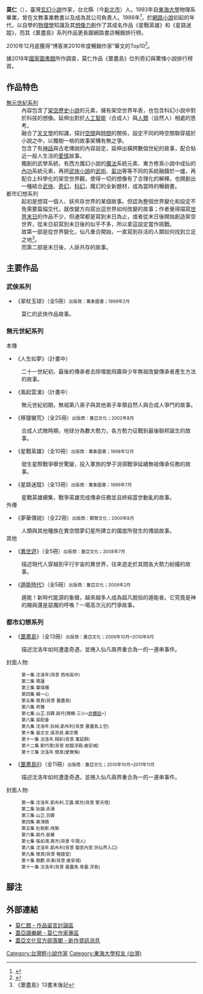 {{multiple issues|
{{fansite|time=2018-09-02T11:20:51+00:00}}
{{trivia|time=2018-09-02T11:20:51+00:00}}
{{BLPsources}}
}}
{{Infobox writer 
| name         = 莫仁
| image        = 
| imagesize    = 
| caption      = 
| original     = 
| kana         = 
| romaji       = 
| zi           = 
| hao          = 
| birthname    = 
| pseudonym    = 
| birthdate    = 1970年
| birthplace   = 
| deathdate    = 
| deathplace   = 
| residence    =
| occupation   = 作家
| nationality  = {{ROC}}
| ethnicity    = 
| citizenship  = {{ROC}}
| education    = [[學士|學士]]
| alma_mater   = [[東海大學_(台灣)|東海大學 (台灣)]]
| period       = 1998年至今
| genre       = [[輕小說|輕小說]]
| subject     = 奇幻類
| movement     = 
| notableworks = 
| parents      =
| spouse       = 
| partner      = 
| children     = 
| relatives    = 
| influences   = 
| influenced   = 
| awards       =
| signature    = 
| website      = [http://moren.pixnet.net/blog/ 莫仁館 - 作品留言討論區]
}}

'''莫仁'''（{{bd|1970年|||catIdx=M}}），臺灣[[玄幻小說|玄幻小說]]作家，台北縣（今[[新北市|新北市]]）人。1993年自[[東海大學_(台灣)|東海大學]]物理系畢業，曾在文教事業教書以及成為其公司負責人。1998年<ref name=newtalk>{{cite news |title=最受讀者喜愛圖書 武俠大師黃易作品經典不墜 |url=https://newtalk.tw/news/view/2018-03-02/115895 |accessdate=2018-10-03 |work=新頭殼newtalk |date=2018-03-02 |archive-date=2018-10-04 |archive-url=https://web.archive.org/web/20181004103846/https://newtalk.tw/news/view/2018-03-02/115895 |dead-url=no }}</ref>，於[[網路小說|網路小說]]初起的年代，以自學的[[物理學|物理學]]知識及其[[想像力|想像力]]創作了其成名作品《星戰英雄》和《星路迷蹤》，而其《噩盡島》系列作品更長踞網路書店暢銷排行榜{{R|newtalk}}。

2010年12月底獲得“博客來2010年度暢銷作家”華文的Top10<ref>{{Cite web |url=http://okapi.books.com.tw/index.php/p3/p3_detail/sn/302 |title=博客來OKAPI-【2010年度暢銷作家】華文Top10：莫仁 |access-date=2010-12-29 |archive-date=2013-07-20 |archive-url=https://web.archive.org/web/20130720043754/http://okapi.books.com.tw/index.php/p3/p3_detail/sn/302 |dead-url=no }}</ref>。

據2018年[[國家圖書館_(中華民國)|國家圖書館]]所作調查，莫仁作品《噩盡島》位列奇幻與驚悚小說排行榜首{{R|newtalk}}。

== 作品特色 ==
{{tone|time=2009-10-23T16:22:41+00:00}}
{{Literature}}
;[[無元世紀系列|無元世紀系列]]
:內容包含了[[架空歷史小說|架空歷史小說]]的元素，擁有架空世界年表，也包含科幻小說中對於科技的想像。延伸出對於[[人工智能|人工智能]]（合成人）與[[人類|人類]]（自然人）相處的思考。
:融合了[[天文學|天文學]]的知識，探討[[空間|空間]]與[[時間|時間]]的關係，設定不同的時空關聯穿插於小說之中，以獨樹一格的故事架構有無之爭。
:包含了有[[神話|神話]]與古老傳說的內容設定，延伸出橫跨數個世紀的故事，配合貼近一般人生活的[[愛情|愛情]]故事。
:獨創的武學系統，有西方魔幻小說的[[魔法|魔法]]系統元素、東方修真小說中成仙的[[內功|內功]]系統元素，再把[[武俠小說|武俠小說]]的[[武術|武術]]、[[氣功|氣功]]等等不同的系統融鑄於一爐，再配合上科學化的架空世界觀，使得一切的想像有了合理化的解釋。也開創出一種結合[[武俠|武俠]]、[[奇幻|奇幻]]，[[科幻|科幻]]，魔幻的全新題材，成為當時的暢銷書。
;都市幻想系列
:起初是想寫一個人、妖共存世界的某個故事。但認為整個世界變化和設定不免需要篇幅交代，就改變方向寫出這世界如何改變的故事；作者覺得描寫[[世界末日|世界末日]]的作品不少，但通常都是寫到末日為止，或者從末日後開始創造架空世界，從末日前寫到末日後的似乎不多，所以拿這設定當作挑戰。
:故第一部是從世界變化，仙凡重合開始，一直寫到存活的人類如何找到立足之地<ref>《噩盡島》13書末後記</ref>。
:而第二部是末日後，人妖共存的故事。

== 主要作品 ==
=== 武俠系列 ===
*《翠杖玉球》（全5冊）<small>出版商：萬象圖書；1999年2月</small>
:莫仁的武俠作品故事。

=== 無元世紀系列 ===
;本傳
*《人生如夢》（計畫中）
:二十一世紀初，最後的傳承者去除噬能飛霧與少年無祖改變傳承者產生方法的故事。
*《風起雲湧》（計畫中）
:無元世紀初期，無祖第八弟子與其他弟子率領自然人與合成人爭鬥的故事。
*《移獵蠻荒》（全25冊）<small>出版商：蓋亞文化；2002年8月</small>
:合成人式微時期，地球分為數大勢力，各方勢力征戰到最後聯邦誕生的故事。
*《星戰英雄》（全10冊）<small>出版商：萬象圖書；1998年12月</small>
:發生星際戰爭舉世驚變，投入軍旅的學子消弭戰爭延續無祖傳承任務的故事。
*《星路迷蹤》（全13冊）<small>出版商：萬象圖書；1999年7月</small>
:星戰英雄續集，戰爭英雄完成傳承任務並且終結當世動亂的故事。
;外傳
*《夢華傳說》（全22冊）<small>出版商：獅鷲文化；2000年8月</small>
:人類與其他種族在異空間夢幻星所建立的國度所發生的傳說故事。
;其他
*《[[異世遊|異世遊]]》（全5冊）<small>出版商：蓋亞文化；2008年7月</small>
:描述現代人穿越到平行宇宙的異世界，往來遊走於其間各大勢力紛擾的故事。
*《[[遁能時代|遁能時代]]》（全5冊）<small>出版商：蓋亞文化；2009年2月</small>
:遁能！新時代能源的象徵，越來越多人成為超凡脫俗的遁能者。它究竟是神的賜與還是惡魔的呼喚？一場高次元的鬥爭故事。

=== 都市幻想系列 ===
*《[[噩盡島|噩盡島]]》（全13冊）<small>出版商：蓋亞文化；2009年10月~2010年9月</small>
:描述沈洛年如何遭逢奇遇，並捲入仙凡兩界重合為一的一連串事件。
封面人物:
<small>
:第一集 沈洛年(背景 西地高中)
:第二集 瑪蓮
:第三集 葉瑋珊
:第四集 賴一心
:第五集 懷真(背景 噩盡島)
:第六集 奇雅
:第七集 山芷.羽霽.燄丹[簡稱 三小<[[非髒話|非髒話]]>]
:第八集 吳配睿
:第九集 沈洛年.狄純.凱布利(背景 噩盡島上空)
:第十集 張志文.侯添良.黃宗儒
:第十一集 沈洛年.翔彩(背景 寓鼠群)
:第十二集 劉巧雯(背景 蛟龍浮殿.歲安城)
:第十三集 沈洛年.懷真(愛無悔)</small>
*《[[噩盡島|噩盡島II]]》（全11冊）<small>出版商：蓋亞文化；2010年10月~2011年11月</small>
:描述沈洛年如何遭逢奇遇，並捲入仙凡兩界重合為一的一連串事件。
封面人物:
<small>
:第一集 沈洛年.凱布利.艾露.蝶兒(背景 擎天塔)
:第二集 狄韻.赤濤
:第三集 山芷.羽霽
:第四集 黃清嬿
:第五集 杜勒斯.飛絮
:第六集 燄丹.燄華
:第七集 張如鴻.蔣杰(背景 牛頭人)
:第八集 沈洛年.凱布利(背景 龍宮內宮.仿仙界入口)
:第九集 懷真(背景 稚嬉堂)
:第十集 敖歡.赤濤(背景 歲安城)
:第十一集 沈洛年(背景 噩盡島.骨靈.浮島)
</small>

== 腳注 ==
{{reflist}}

== 外部連結 ==
* [https://web.archive.org/web/20110903184807/http://moren.pixnet.net/blog 莫仁館 - 作品留言討論區]
* [https://web.archive.org/web/20081216023921/http://www.gaeabooks.com.tw/writer/index.php?id=6 蓋亞讀樂網 - 莫仁作家專區]
* [http://gaeabooks.pixnet.net/blog 蓋亞文化官方部落閣 - 新作資訊消息] {{Wayback|url=http://gaeabooks.pixnet.net/blog |date=20210413032125 }}

[[Category:台灣輕小說作家|Category:台灣輕小說作家]]
[[Category:東海大學校友_(台灣)|Category:東海大學校友 (台灣)]]